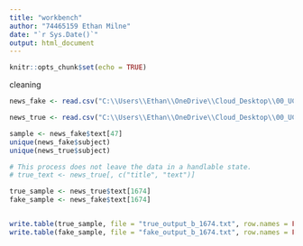 ```yaml
---
title: "workbench"
author: "74465159 Ethan Milne"
date: "`r Sys.Date()`"
output: html_document
---
```


```r
knitr::opts_chunk$set(echo = TRUE)
```

cleaning

```r
news_fake <- read.csv("C:\\Users\\Ethan\\OneDrive\\Cloud_Desktop\\00_UC\\00_2025_S2\\00_LING\\00_analysis\\data_sets\\fake.csv")

news_true <- read.csv("C:\\Users\\Ethan\\OneDrive\\Cloud_Desktop\\00_UC\\00_2025_S2\\00_LING\\00_analysis\\data_sets\\true.csv")
```


```r
sample <- news_fake$text[47]
unique(news_fake$subject)
unique(news_true$subject)
```


```r
# This process does not leave the data in a handlable state.
# true_text <- news_true[, c("title", "text")]

true_sample <- news_true$text[1674]
fake_sample <- news_fake$text[1674]


write.table(true_sample, file = "true_output_b_1674.txt", row.names = FALSE, col.names = TRUE, sep = "\t")
write.table(fake_sample, file = "fake_output_b_1674.txt", row.names = FALSE, col.names = TRUE, sep = "\t")
```
